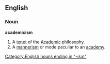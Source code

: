 ==English==
===Noun===
'''academicism'''

# A [[tenet]] of the [[Academic]] philosophy.
# A [[mannerism]] or mode peculiar to an [[academy]].

[[Category:English nouns ending in "-ism"]]